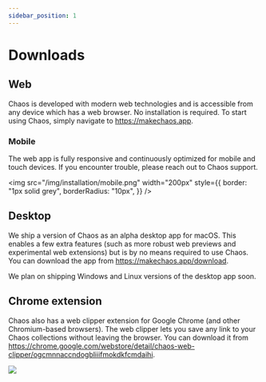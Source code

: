 ```yaml
---
sidebar_position: 1
---
```


# Downloads

## Web

Chaos is developed with modern web technologies and is accessible from any device which has a web browser. No installation is required. To start using Chaos, simply navigate to <https://makechaos.app>.

### Mobile

The web app is fully responsive and continuously optimized for mobile and touch devices. If you encounter trouble, please reach out to Chaos support.

<img
  src="/img/installation/mobile.png"
  width="200px"
  style={{
    border: "1px solid grey",
    borderRadius: "10px",
  }}
/>

## Desktop

We ship a version of Chaos as an alpha desktop app for macOS. This enables a few extra features (such as more robust web previews and experimental web extensions) but is by no means required to use Chaos. You can download the app from <https://makechaos.app/download>.

We plan on shipping Windows and Linux versions of the desktop app soon.

## Chrome extension

Chaos also has a web clipper extension for Google Chrome (and other Chromium-based browsers). The web clipper lets you save any link to your Chaos collections without leaving the browser. You can download it from <https://chrome.google.com/webstore/detail/chaos-web-clipper/ogcmnnaccndogbliiifmokdkfcmdaihi>.

![](/img/installation/chrome-extension.jpeg)
